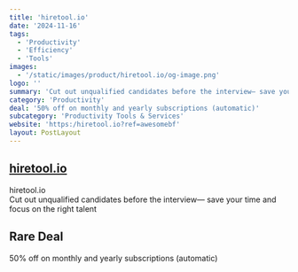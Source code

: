 ```yaml
---
title: 'hiretool.io'
date: '2024-11-16'
tags:
  - 'Productivity'
  - 'Efficiency'
  - 'Tools'
images:
  - '/static/images/product/hiretool.io/og-image.png'
logo: ''
summary: 'Cut out unqualified candidates before the interview— save your time and focus on the right talent'
category: 'Productivity'
deal: '50% off on monthly and yearly subscriptions (automatic)'
subcategory: 'Productivity Tools & Services'
website: 'https:/hiretool.io?ref=awesomebf'
layout: PostLayout
---
```


## [hiretool.io](https:/hiretool.io?ref=awesomebf)

hiretool.io <br/>
Cut out unqualified candidates before the interview— save your time and focus on the right talent

## Rare Deal

50% off on monthly and yearly subscriptions (automatic)
